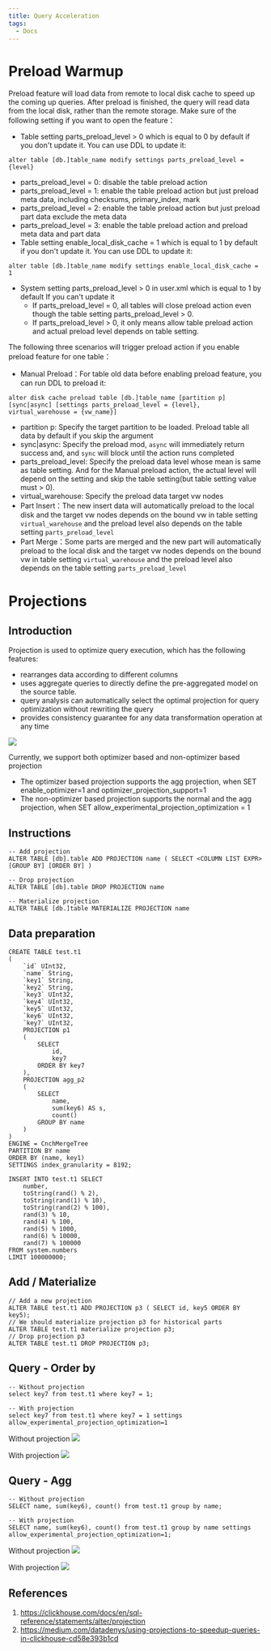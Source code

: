 ```yaml
---
title: Query Acceleration
tags:
  - Docs
---
```


# Preload Warmup

Preload feature will load data from remote to local disk cache to speed up the coming up queries. After preload is finished, the query will read data from the local disk, rather than the remote storage.
Make sure of the following setting if you want to open the feature：

- Table setting parts_preload_level > 0 which is equal to 0 by default if you don't update it. You can use DDL to update it:

```
alter table [db.]table_name modify settings parts_preload_level = {level}
```

- parts_preload_level = 0: disable the table preload action
- parts_preload_level = 1: enable the table preload action but just preload meta data, including checksums, primary_index, mark
- parts_preload_level = 2: enable the table preload action but just preload part data exclude the meta data
- parts_preload_level = 3: enable the table preload action and preload meta data and part data
- Table setting enable_local_disk_cache = 1 which is equal to 1 by default if you don't update it. You can use DDL to update it:

```
alter table [db.]table_name modify settings enable_local_disk_cache = 1
```

- System setting parts_preload_level > 0 in user.xml which is equal to 1 by default If you can't update it
  - If parts_preload_level = 0, all tables will close preload action even though the table setting parts_preload_level > 0.
  - If parts_preload_level > 0, it only means allow table preload action and actual preload level depends on table setting.

The following three scenarios will trigger preload action if you enable preload feature for one table：

- Manual Preload：For table old data before enabling preload feature, you can run DDL to preload it:

```
alter disk cache preload table [db.]table_name [partition p] [sync|async] [settings parts_preload_level = {level}, virtual_warehouse = {vw_name}]
```

- partition p: Specify the target partition to be loaded. Preload table all data by default if you skip the argument
- sync|async: Specify the preload mod, `async` will immediately return success and, and `sync` will block until the action runs completed
- parts_preload_level: Specify the preload data level whose mean is same as table setting. And for the Manual preload action, the actual level will depend on the setting and skip the table setting(but table setting value must > 0).
- virtual_warehouse: Specify the preload data target vw nodes
- Part Insert：The new insert data will automatically preload to the local disk and the target vw nodes depends on the bound vw in table setting `virtual_warehouse` and the preload level also depends on the table setting `parts_preload_level`
- Part Merge：Some parts are merged and the new part will automatically preload to the local disk and the target vw nodes depends on the bound vw in table setting `virtual_warehouse` and the preload level also depends on the table setting `parts_preload_level`

# Projections

## Introduction

Projection is used to optimize query execution, which has the following features:

- rearranges data according to different columns
- uses aggregate queries to directly define the pre-aggregated model on the source table.
- query analysis can automatically select the optimal projection for query optimization without rewriting the query
- provides consistency guarantee for any data transformation operation at any time

![](./assets/query-acceleration/byconity-projections.png)

Currently, we support both optimizer based and non-optimizer based projection

- The optimizer based projection supports the agg projection, when SET enable_optimizer=1 and optimizer_projection_support=1
- The non-optimizer based projection supports the normal and the agg projection, when SET allow_experimental_projection_optimization = 1

## Instructions

```
-- Add projection
ALTER TABLE [db].table ADD PROJECTION name ( SELECT <COLUMN LIST EXPR> [GROUP BY] [ORDER BY] )

-- Drop projection
ALTER TABLE [db].table DROP PROJECTION name

-- Materialize projection
ALTER TABLE [db.]table MATERIALIZE PROJECTION name
```

## Data preparation

```
CREATE TABLE test.t1
(
    `id` UInt32,
    `name` String,
    `key1` String,
    `key2` String,
    `key3` UInt32,
    `key4` UInt32,
    `key5` UInt32,
    `key6` UInt32,
    `key7` UInt32,
    PROJECTION p1
    (
        SELECT
            id,
            key7
        ORDER BY key7
    ),
    PROJECTION agg_p2
    (
        SELECT
            name,
            sum(key6) AS s,
            count()
        GROUP BY name
    )
)
ENGINE = CnchMergeTree
PARTITION BY name
ORDER BY (name, key1)
SETTINGS index_granularity = 8192;

INSERT INTO test.t1 SELECT
    number,
    toString(rand() % 2),
    toString(rand(1) % 10),
    toString(rand(2) % 100),
    rand(3) % 10,
    rand(4) % 100,
    rand(5) % 1000,
    rand(6) % 10000,
    rand(7) % 100000
FROM system.numbers
LIMIT 100000000;
```

## Add / Materialize

```
// Add a new projection
ALTER TABLE test.t1 ADD PROJECTION p3 ( SELECT id, key5 ORDER BY key5);
// We should materialize projection p3 for historical parts
ALTER TABLE test.t1 materialize projection p3;
// Drop projection p3
ALTER TABLE test.t1 DROP PROJECTION p3;
```

## Query - Order by

```
-- Without projection
select key7 from test.t1 where key7 = 1;

-- With projection
select key7 from test.t1 where key7 = 1 settings allow_experimental_projection_optimization=1
```

Without projection
![](./assets/query-acceleration/query-orderby-without-projections.png)

With projection
![](./assets/query-acceleration/query-orderby-with-projections.png)

## Query - Agg

```
-- Without projection
SELECT name, sum(key6), count() from test.t1 group by name;

-- With projection
SELECT name, sum(key6), count() from test.t1 group by name settings allow_experimental_projection_optimization=1;
```

Without projection
![](./assets/query-acceleration/query-agg-without-projections.png)

With projection
![](./assets/query-acceleration/query-agg-with-projections.png)

## References

1. https://clickhouse.com/docs/en/sql-reference/statements/alter/projection
2. https://medium.com/datadenys/using-projections-to-speedup-queries-in-clickhouse-cd58e393b1cd

